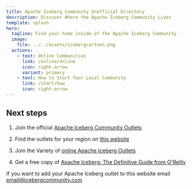 ```yaml
---
title: Apache Iceberg Community Unofficial Directory
description: Discover Where the Apache Iceberg Community Lives
template: splash
hero:
  tagline: Find your home inside of the Apache Iceberg Community
  image:
    file: ../../assets/icebergcartoon.png
  actions:
    - text: Online Communities
      link: /online/online
      icon: right-arrow
      variant: primary
    - text: How to Start Your Local Community
      link: /start/how
      icon: right-arrow
---
```


## Next steps

1. Join the official [Apache Iceberg Community Outlets](https://iceberg.apache.org/community/)

2. Find the outlets for your region on [this website](/na/washington)

3. Join the Variety of [online Apache Iceberg Outlets](/online/online)

4. Get a free copy of [Apache Iceberg: The Definitive Guide from O'Reilly](https://bit.ly/am-iceberg-book)

If you want to add your Apache Iceberg outlet to this website email email@icebergcommunity.com